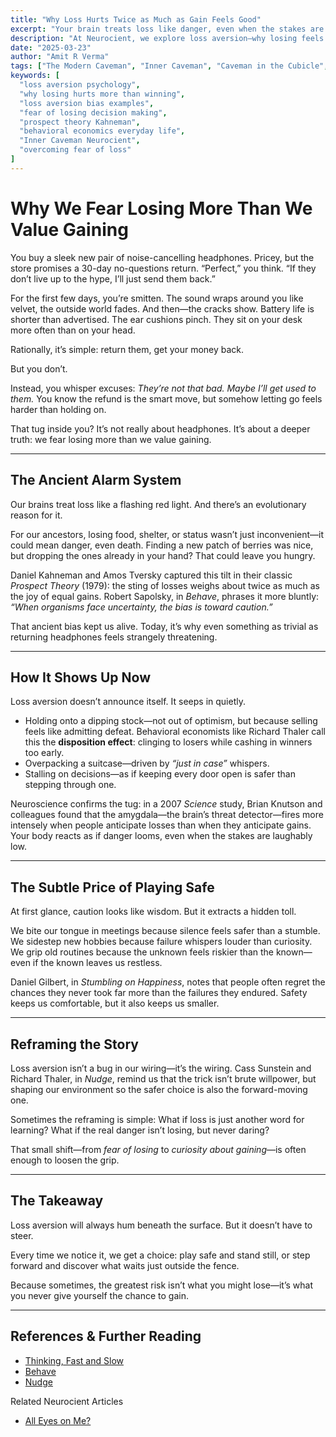 ```yaml
---
title: "Why Loss Hurts Twice as Much as Gain Feels Good"
excerpt: "Your brain treats loss like danger, even when the stakes are trivial. That instinct once kept us alive; today it often keeps us stuck. Stepping beyond it isn’t about more willpower—it’s about seeing what lies on the other side of fear."
description: "At Neurocient, we explore loss aversion—why losing feels worse than winning feels good, how your Inner Caveman evolved to fear loss, and how to reframe that bias to make braver decisions in modern life."
date: "2025-03-23"
author: "Amit R Verma"
tags: ["The Modern Caveman", "Inner Caveman", "Caveman in the Cubicle", "Survival", "Cognitive Bias", "Decision Making"]
keywords: [
  "loss aversion psychology",
  "why losing hurts more than winning",
  "loss aversion bias examples",
  "fear of losing decision making",
  "prospect theory Kahneman",
  "behavioral economics everyday life",
  "Inner Caveman Neurocient",
  "overcoming fear of loss"
]
---
```


# Why We Fear Losing More Than We Value Gaining  

You buy a sleek new pair of noise-cancelling headphones. Pricey, but the store promises a 30-day no-questions return. “Perfect,” you think. “If they don’t live up to the hype, I’ll just send them back.”  

For the first few days, you’re smitten. The sound wraps around you like velvet, the outside world fades. And then—the cracks show. Battery life is shorter than advertised. The ear cushions pinch. They sit on your desk more often than on your head.  

Rationally, it’s simple: return them, get your money back.  

But you don’t.  

Instead, you whisper excuses: *They’re not that bad. Maybe I’ll get used to them.* You know the refund is the smart move, but somehow letting go feels harder than holding on.  

That tug inside you? It’s not really about headphones. It’s about a deeper truth: we fear losing more than we value gaining.  

---

## The Ancient Alarm System  

Our brains treat loss like a flashing red light. And there’s an evolutionary reason for it.  

For our ancestors, losing food, shelter, or status wasn’t just inconvenient—it could mean danger, even death. Finding a new patch of berries was nice, but dropping the ones already in your hand? That could leave you hungry.  

Daniel Kahneman and Amos Tversky captured this tilt in their classic *Prospect Theory* (1979): the sting of losses weighs about twice as much as the joy of equal gains. Robert Sapolsky, in *Behave*, phrases it more bluntly: *“When organisms face uncertainty, the bias is toward caution.”*  

That ancient bias kept us alive. Today, it’s why even something as trivial as returning headphones feels strangely threatening.  

---

## How It Shows Up Now  

Loss aversion doesn’t announce itself. It seeps in quietly.  

- Holding onto a dipping stock—not out of optimism, but because selling feels like admitting defeat. Behavioral economists like Richard Thaler call this the **disposition effect**: clinging to losers while cashing in winners too early.  
- Overpacking a suitcase—driven by *“just in case”* whispers.  
- Stalling on decisions—as if keeping every door open is safer than stepping through one.  

Neuroscience confirms the tug: in a 2007 *Science* study, Brian Knutson and colleagues found that the amygdala—the brain’s threat detector—fires more intensely when people anticipate losses than when they anticipate gains. Your body reacts as if danger looms, even when the stakes are laughably low.  

---
<CavemanSpot
  prompt="Can you recall a time when the sting of one loss felt heavier than the joy of several wins?"
  mode="inline"
/>
---

## The Subtle Price of Playing Safe  

At first glance, caution looks like wisdom. But it extracts a hidden toll.  

We bite our tongue in meetings because silence feels safer than a stumble.  
We sidestep new hobbies because failure whispers louder than curiosity.  
We grip old routines because the unknown feels riskier than the known—even if the known leaves us restless.  

Daniel Gilbert, in *Stumbling on Happiness*, notes that people often regret the chances they never took far more than the failures they endured. Safety keeps us comfortable, but it also keeps us smaller.  

---

## Reframing the Story  

Loss aversion isn’t a bug in our wiring—it’s the wiring. Cass Sunstein and Richard Thaler, in *Nudge*, remind us that the trick isn’t brute willpower, but shaping our environment so the safer choice is also the forward-moving one.  

Sometimes the reframing is simple: What if loss is just another word for learning? What if the real danger isn’t losing, but never daring?  

That small shift—from *fear of losing* to *curiosity about gaining*—is often enough to loosen the grip.  

---

## The Takeaway  

Loss aversion will always hum beneath the surface. But it doesn’t have to steer.  

Every time we notice it, we get a choice: play safe and stand still, or step forward and discover what waits just outside the fence.  

Because sometimes, the greatest risk isn’t what you might lose—it’s what you never give yourself the chance to gain.  

---
<MicrochallengeBox 
  id="a5ff7363-dc7f-4006-a42b-239c98b6b74f"
/>  
---

## References & Further Reading

- [Thinking, Fast and Slow](/books/thinking-fast-and-slow)  
- [Behave](/books/behave)  
- [Nudge](/books/nudge)  

Related Neurocient Articles
- [All Eyes on Me?](/insights/spotlight-bias)

